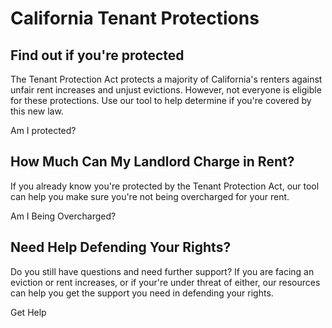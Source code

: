 
# California Tenant Protections

## Find out if you're protected

The Tenant Protection Act protects a majority of California's renters against unfair rent increases and unjust evictions. However, not everyone is eligible for these protections. Use our tool to help determine if you're covered by this new law.

<PrimaryButton to="/es/eligibility">Am I protected?</PrimaryButton>

## How Much Can My Landlord Charge in Rent?

If you already know you're protected by the Tenant Protection Act, our tool can help you make sure you're not being overcharged for your rent.

<PrimaryButton to="/es//calculator">Am I Being Overcharged?</PrimaryButton>

## Need Help Defending Your Rights?

Do you still have questions and need further support? If you are facing an eviction or rent increases, or if your're under threat of either, our resources can help you get the support you need in defending your rights.

<PrimaryButton to="/es//resources">Get Help</PrimaryButton>
